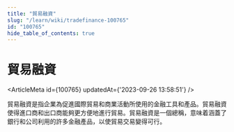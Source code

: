 ```yaml
---
title: "貿易融資"
slug: "/learn/wiki/tradefinance-100765"
id: "100765"
hide_table_of_contents: true
---
```



# 貿易融資

<ArticleMeta id={100765} updatedAt={'2023-09-26 13:58:51'} />
<div className='border-solid border-b border-t-0 my-4 border-[var(--ifm-color-gray-300)]' />

貿易融資是指企業為促進國際貿易和商業活動所使用的金融工具和產品。貿易融資使得進口商和出口商能夠更方便地進行貿易。貿易融資是一個總稱，意味着涵蓋了銀行和公司利用的許多金融產品，以使貿易交易變得可行。
